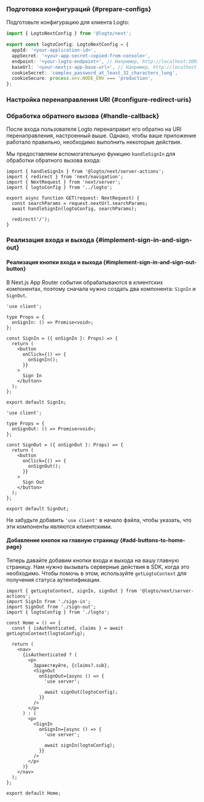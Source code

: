 

### Подготовка конфигураций \{#prepare-configs}

Подготовьте конфигурацию для клиента Logto:

```ts title="app/logto.ts"
import { LogtoNextConfig } from '@logto/next';

export const logtoConfig: LogtoNextConfig = {
  appId: '<your-application-id>',
  appSecret: '<your-app-secret-copied-from-console>',
  endpoint: '<your-logto-endpoint>', // Например, http://localhost:3001
  baseUrl: '<your-nextjs-app-base-url>', // Например, http://localhost:3000
  cookieSecret: 'complex_password_at_least_32_characters_long',
  cookieSecure: process.env.NODE_ENV === 'production',
};
```

### Настройка перенаправления URI \{#configure-redirect-uris}

<SignInFlowSummary />

<AssumingUrl />

<WebConfigureRedirectUris />

### Обработка обратного вызова \{#handle-callback}

После входа пользователя Logto перенаправит его обратно на URI перенаправления, настроенный выше. Однако, чтобы ваше приложение работало правильно, необходимо выполнить некоторые действия.

Мы предоставляем вспомогательную функцию `handleSignIn` для обработки обратного вызова входа:

```tsx title="app/callback/route.ts"
import { handleSignIn } from '@logto/next/server-actions';
import { redirect } from 'next/navigation';
import { NextRequest } from 'next/server';
import { logtoConfig } from '../logto';

export async function GET(request: NextRequest) {
  const searchParams = request.nextUrl.searchParams;
  await handleSignIn(logtoConfig, searchParams);

  redirect('/');
}
```

### Реализация входа и выхода \{#implement-sign-in-and-sign-out}

#### Реализация кнопки входа и выхода \{#implement-sign-in-and-sign-out-button}

В Next.js App Router события обрабатываются в клиентских компонентах, поэтому сначала нужно создать два компонента: `SignIn` и `SignOut`.

```tsx title="app/sign-in.tsx"
'use client';

type Props = {
  onSignIn: () => Promise<void>;
};

const SignIn = ({ onSignIn }: Props) => {
  return (
    <button
      onClick={() => {
        onSignIn();
      }}
    >
      Sign In
    </button>
  );
};

export default SignIn;
```

```tsx title="app/sign-out.tsx"
'use client';

type Props = {
  onSignOut: () => Promise<void>;
};

const SignOut = ({ onSignOut }: Props) => {
  return (
    <button
      onClick={() => {
        onSignOut();
      }}
    >
      Sign Out
    </button>
  );
};

export default SignOut;
```

Не забудьте добавить `'use client'` в начало файла, чтобы указать, что эти компоненты являются клиентскими.

#### Добавление кнопок на главную страницу \{#add-buttons-to-home-page}

<ServerActionsTip />

Теперь давайте добавим кнопки входа и выхода на вашу главную страницу. Нам нужно вызывать серверные действия в SDK, когда это необходимо. Чтобы помочь в этом, используйте `getLogtoContext` для получения статуса аутентификации.

```tsx title="app/page.tsx"
import { getLogtoContext, signIn, signOut } from '@logto/next/server-actions';
import SignIn from './sign-in';
import SignOut from './sign-out';
import { logtoConfig } from './logto';

const Home = () => {
  const { isAuthenticated, claims } = await getLogtoContext(logtoConfig);

  return (
    <nav>
      {isAuthenticated ? (
        <p>
          Здравствуйте, {claims?.sub},
          <SignOut
            onSignOut={async () => {
              'use server';

              await signOut(logtoConfig);
            }}
          />
        </p>
      ) : (
        <p>
          <SignIn
            onSignIn={async () => {
              'use server';

              await signIn(logtoConfig);
            }}
          />
        </p>
      )}
    </nav>
  );
};

export default Home;
```

<Checkpoint />
